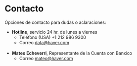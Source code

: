 # Contacto {#contacto}

Opciones de contacto para dudas o aclaraciones:
<br>

- __Hotline__, servicio 24 hr. de lunes a viernes  
  - Teléfono (USA) +1 212 986 9300  
  - Correo <data@haver.com>  
<br>

- __Mateo Echeverri__, Representante de la Cuenta con Banxico  
  - Correo <mateo@haver.com>
